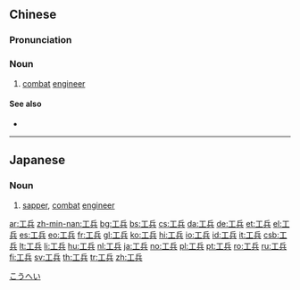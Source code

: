 ==Chinese==
{{zh-forms}}

===Pronunciation===
{{zh-pron
|m=gōngbīng
|c=gung1 bing1
|mn=kang-peng
|cat=n
}}

===Noun===
{{zh-noun}}

# [[combat]] [[engineer]]

====See also====
* {{zh-l|工程兵}}

----

==Japanese==
{{ja-kanjitab|工|兵}}

===Noun===
{{ja-noun|こうへい}}

# {{lb|ja|military}} [[sapper]], [[combat]] [[engineer]]

[[Category:ja:Military|こうへい]]

[[ar:工兵]]
[[zh-min-nan:工兵]]
[[bg:工兵]]
[[bs:工兵]]
[[cs:工兵]]
[[da:工兵]]
[[de:工兵]]
[[et:工兵]]
[[el:工兵]]
[[es:工兵]]
[[eo:工兵]]
[[fr:工兵]]
[[gl:工兵]]
[[ko:工兵]]
[[hi:工兵]]
[[io:工兵]]
[[id:工兵]]
[[it:工兵]]
[[csb:工兵]]
[[lt:工兵]]
[[li:工兵]]
[[hu:工兵]]
[[nl:工兵]]
[[ja:工兵]]
[[no:工兵]]
[[pl:工兵]]
[[pt:工兵]]
[[ro:工兵]]
[[ru:工兵]]
[[fi:工兵]]
[[sv:工兵]]
[[th:工兵]]
[[tr:工兵]]
[[zh:工兵]]